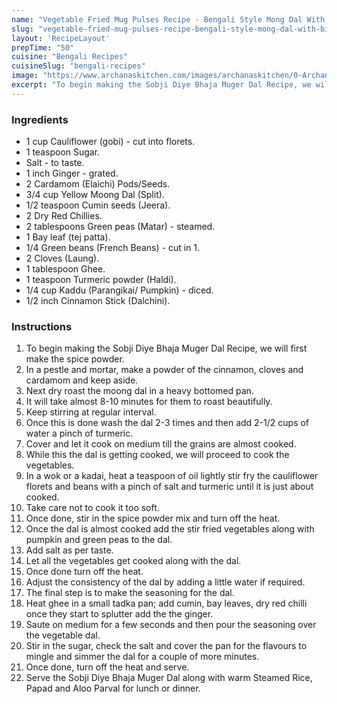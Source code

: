 ---
name: "Vegetable Fried Mug Pulses Recipe - Bengali Style Mong Dal With Binta Vegetables"
slug: "vegetable-fried-mug-pulses-recipe-bengali-style-mong-dal-with-binta-vegetables"
layout: 'RecipeLayout'
prepTime: "50"
cuisine: "Bengali Recipes"
cuisineSlug: "bengali-recipes"
image: "https://www.archanaskitchen.com/images/archanaskitchen/0-Archanas-Kitchen-Recipes/2017/19-Jan/Sobji_Diye_Bhaja_Muger_Dal_Recipe_Bengali_Style_Moong_Dal_with_Winter_Vegetables-2.jpg"
excerpt: "To begin making the Sobji Diye Bhaja Muger Dal Recipe, we will first make the spice powder"
---

### Ingredients

- 1 cup Cauliflower (gobi) - cut into florets.
- 1 teaspoon Sugar.
- Salt - to taste.
- 1 inch Ginger - grated.
- 2 Cardamom (Elaichi) Pods/Seeds.
- 3/4 cup Yellow Moong Dal (Split).
- 1/2 teaspoon Cumin seeds (Jeera).
- 2 Dry Red Chillies.
- 2 tablespoons Green peas (Matar) - steamed.
- 1 Bay leaf (tej patta).
- 1/4 Green beans (French Beans) - cut in 1.
- 2 Cloves (Laung).
- 1 tablespoon Ghee.
- 1 teaspoon Turmeric powder (Haldi).
- 1/4 cup Kaddu (Parangikai/ Pumpkin) - diced.
- 1/2 inch Cinnamon Stick (Dalchini).

### Instructions

1. To begin making the Sobji Diye Bhaja Muger Dal Recipe, we will first make the spice powder.
1. In a pestle and mortar, make a powder of the cinnamon, cloves and cardamom and keep aside.
1. Next dry roast the moong dal in a heavy bottomed pan.
1. It will take almost 8-10 minutes for them to roast beautifully.
1. Keep stirring at regular interval.
1. Once this is done wash the dal 2-3 times and then add 2-1/2 cups of water a pinch of turmeric.
1. Cover and let it cook on medium till the grains are almost cooked.
1. While this the dal is getting cooked, we will proceed to cook the vegetables.
1. In a wok or a kadai, heat a teaspoon of oil lightly stir fry the cauliflower florets and beans with a pinch of salt and turmeric until it is just about cooked.
1. Take care not to cook it too soft.
1. Once done, stir in the spice powder mix and turn off the heat.
1. Once the dal is almost cooked add the stir fried vegetables along with pumpkin and green peas to the dal.
1. Add salt as per taste.
1. Let all the vegetables get cooked along with the dal.
1. Once done turn off the heat.
1. Adjust the consistency of the dal by adding a little water if required.
1. The final step is to make the seasoning for the dal.
1. Heat ghee in a small tadka pan; add cumin, bay leaves, dry red chilli once they start to splutter add the the ginger.
1. Saute on medium for a few seconds and then pour the seasoning over the vegetable dal.
1. Stir in the sugar, check the salt and cover the pan for the flavours to mingle and simmer the dal for a couple of more minutes.
1. Once done, turn off the heat and serve.
1. Serve the Sobji Diye Bhaja Muger Dal along with warm Steamed Rice, Papad and Aloo Parval for lunch or dinner.

